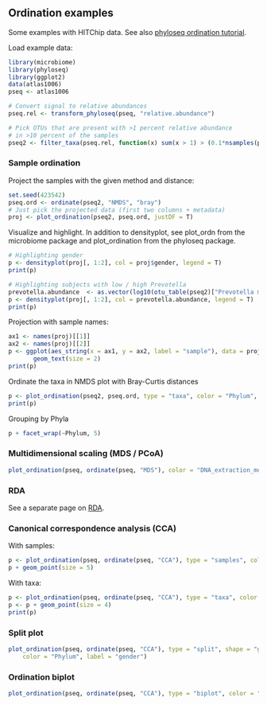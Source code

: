 ## Ordination examples

Some examples with HITChip data. See also [phyloseq ordination tutorial](http://joey711.github.io/phyloseq/plot_ordination-examples.html).

Load example data:

```r
library(microbiome)
library(phyloseq)
library(ggplot2)
data(atlas1006)
pseq <- atlas1006

# Convert signal to relative abundances
pseq.rel <- transform_phyloseq(pseq, "relative.abundance")

# Pick OTUs that are present with >1 percent relative abundance 
# in >10 percent of the samples
pseq2 <- filter_taxa(pseq.rel, function(x) sum(x > 1) > (0.1*nsamples(pseq.rel)), TRUE)
```


### Sample ordination

Project the samples with the given method and distance:

```r
set.seed(423542)
pseq.ord <- ordinate(pseq2, "NMDS", "bray")
# Just pick the projected data (first two columns + metadata)
proj <- plot_ordination(pseq2, pseq.ord, justDF = T)
```


Visualize and highlight. In addition to densityplot, see plot_ordn from the microbiome package and plot_ordination from the phyloseq package.

```r
# Highlighting gender
p <- densityplot(proj[, 1:2], col = proj$gender, legend = T)
print(p)

# Highlighting subjects with low / high Prevotella 
prevotella.abundance  <- as.vector(log10(otu_table(pseq2)["Prevotella melaninogenica et rel.",]) )
p <- densityplot(proj[, 1:2], col = prevotella.abundance, legend = T)
print(p)
```

Projection with sample names:

```r
ax1 <- names(proj)[[1]]
ax2 <- names(proj)[[2]]
p <- ggplot(aes_string(x = ax1, y = ax2, label = "sample"), data = proj) +
       geom_text(size = 2)
print(p)
```


Ordinate the taxa in NMDS plot with Bray-Curtis distances

```r
p <- plot_ordination(pseq2, pseq.ord, type = "taxa", color = "Phylum", title = "Taxa ordination")
print(p)
```

Grouping by Phyla

```r
p + facet_wrap(~Phylum, 5)
```


### Multidimensional scaling (MDS / PCoA)

```r
plot_ordination(pseq, ordinate(pseq, "MDS"), color = "DNA_extraction_method") + geom_point(size = 5)
```

### RDA

See a separate page on [RDA](RDA.md).


### Canonical correspondence analysis (CCA)

With samples:

```r
p <- plot_ordination(pseq, ordinate(pseq, "CCA"), type = "samples", color = "gender")
p + geom_point(size = 5)
```

With taxa:

```r
p <- plot_ordination(pseq, ordinate(pseq, "CCA"), type = "taxa", color = "Phylum")
p <- p + geom_point(size = 4)
print(p)
```


### Split plot

```r
plot_ordination(pseq, ordinate(pseq, "CCA"), type = "split", shape = "gender", 
    color = "Phylum", label = "gender")
```


### Ordination biplot

```r
plot_ordination(pseq, ordinate(pseq, "CCA"), type = "biplot", color = "Phylum")
```






